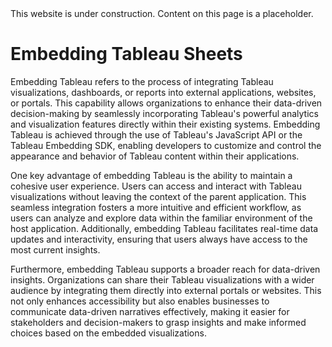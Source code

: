
<Callout type="warning" emoji="⚠️">
  This website is under construction. Content on this page is a placeholder.
</Callout>

# Embedding Tableau Sheets

Embedding Tableau refers to the process of integrating Tableau visualizations, dashboards, 
or reports into external applications, websites, or portals. This capability allows organizations 
to enhance their data-driven decision-making by seamlessly incorporating Tableau's powerful 
analytics and visualization features directly within their existing systems. Embedding Tableau 
is achieved through the use of Tableau's JavaScript API or the Tableau Embedding SDK, enabling 
developers to customize and control the appearance and behavior of Tableau content within their 
applications.

<TableauViz
  src='https://10ax.online.tableau.com/t/rcgsepulse/views/superstore_embed/Profitability'
  width={800}
  height={830}
  hideTabs={true}
  device='default'
/>


One key advantage of embedding Tableau is the ability to maintain a cohesive user experience. 
Users can access and interact with Tableau visualizations without leaving the context of the parent 
application. This seamless integration fosters a more intuitive and efficient workflow, as users can 
analyze and explore data within the familiar environment of the host application. Additionally, 
embedding Tableau facilitates real-time data updates and interactivity, ensuring that users always 
have access to the most current insights.

Furthermore, embedding Tableau supports a broader reach for data-driven insights. Organizations can 
share their Tableau visualizations with a wider audience by integrating them directly into external 
portals or websites. This not only enhances accessibility but also enables businesses to communicate 
data-driven narratives effectively, making it easier for stakeholders and decision-makers to grasp 
insights and make informed choices based on the embedded visualizations.
